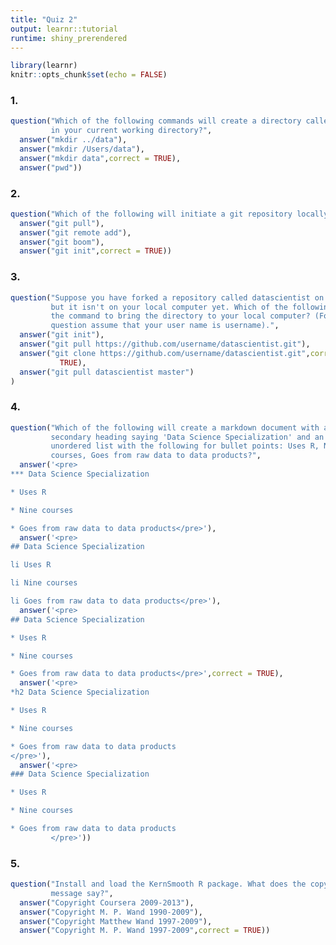 ```yaml
---
title: "Quiz 2"
output: learnr::tutorial
runtime: shiny_prerendered
---
```


```r
library(learnr)
knitr::opts_chunk$set(echo = FALSE)
```
<style>
  body {
    text-align: justify
    }
</style>
### 1.

```r
question("Which of the following commands will create a directory called data
         in your current working directory?",
  answer("mkdir ../data"),
  answer("mkdir /Users/data"),
  answer("mkdir data",correct = TRUE),
  answer("pwd"))
```

### 2.

```r
question("Which of the following will initiate a git repository locally?",
  answer("git pull"),
  answer("git remote add"),
  answer("git boom"),
  answer("git init",correct = TRUE))
```

### 3.

```r
question("Suppose you have forked a repository called datascientist on Github
         but it isn't on your local computer yet. Which of the following is
         the command to bring the directory to your local computer? (For this
         question assume that your user name is username).",
  answer("git init"),
  answer("git pull https://github.com/username/datascientist.git"),
  answer("git clone https://github.com/username/datascientist.git",correct =
           TRUE),
  answer("git pull datascientist master")
)
```

### 4. 

```r
question("Which of the following will create a markdown document with a
         secondary heading saying 'Data Science Specialization' and an
         unordered list with the following for bullet points: Uses R, Nine
         courses, Goes from raw data to data products?",
  answer('<pre>
*** Data Science Specialization

* Uses R

* Nine courses

* Goes from raw data to data products</pre>'),
  answer('<pre>
## Data Science Specialization

li Uses R

li Nine courses

li Goes from raw data to data products</pre>'),
  answer('<pre>
## Data Science Specialization

* Uses R

* Nine courses

* Goes from raw data to data products</pre>',correct = TRUE),
  answer('<pre>
*h2 Data Science Specialization

* Uses R

* Nine courses

* Goes from raw data to data products
</pre>'),
  answer('<pre>
### Data Science Specialization

* Uses R

* Nine courses

* Goes from raw data to data products
         </pre>'))
```

### 5.

```r
question("Install and load the KernSmooth R package. What does the copyright
         message say?",
  answer("Copyright Coursera 2009-2013"),
  answer("Copyright M. P. Wand 1990-2009"),
  answer("Copyright Matthew Wand 1997-2009"),
  answer("Copyright M. P. Wand 1997-2009",correct = TRUE))
```